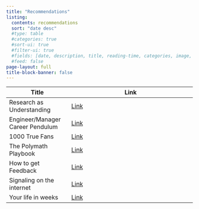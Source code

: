 ```yaml
---
title: "Recommendations"
listing:
  contents: recommendations
  sort: "date desc"
  #type: table
  #categories: true
  #sort-ui: true
  #filter-ui: true
  #fields: [date, description, title, reading-time, categories, image, Location, Venue]
  #feed: false
page-layout: full
title-block-banner: false
---
```


| Title                            | Link                                                              |
|----------------------------------|-------------------------------------------------------------------|
| Research as Understanding        | [Link](https://kanjun.me/writing/research-as-understanding)               |
| Engineer/Manager Career Pendulum | [Link](https://charity.wtf/2017/05/11/the-engineer-manager-pendulum)      |
| 1000 True Fans                   | [Link](https://kk.org/thetechnium/1000-true-fans/)                        |
| The Polymath Playbook            | [Link](https://salman.io/blog/polymath-playbook/)                         |
| How to get Feedback              | [Link](https://unchartedterritories.tomaspueyo.com/p/how-to-get-feedback) |
| Signaling on the internet        | [Link](https://eriktorenberg.substack.com/p/signaling-on-the-internet)    |
| Your life in weeks               | [Link](https://waitbutwhy.com/2014/05/life-weeks.html)                    |